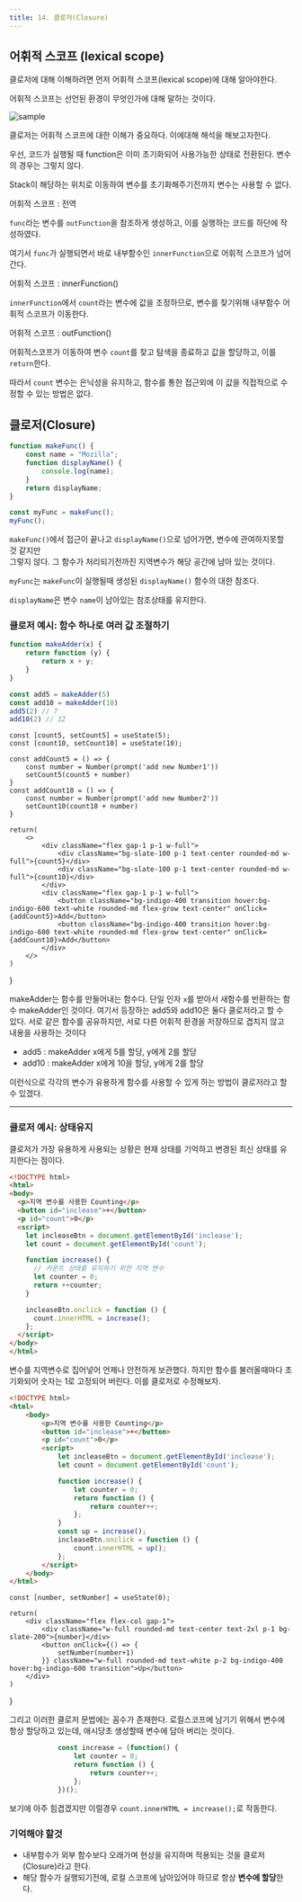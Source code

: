 ```yaml
---
title: 14. 클로저(Closure)
---
```



## 어휘적 스코프 (lexical scope)

클로저에 대해 이해하려면 먼저 어휘적 스코프(lexical scope)에 대해 알아야한다.

어휘적 스코프는 선언된 환경이 무엇인가에 대해 말하는 것이다.

![sample](/img/2024-05-20-21-14-14.png)

클로저는 어휘적 스코프에 대한 이해가 중요하다. 이에대해 해석을 해보고자한다.

우선, 코드가 실행될 때 function은 이미 초기화되어 사용가능한 상태로 전환된다.  변수의 경우는 그렇지 않다.

Stack이 해당하는 위치로 이동하여 변수를 초기화해주기전까지 변수는 사용할 수 없다.

<Callout type='info'>
어휘적 스코프 : 전역
</Callout>


`func`라는 변수를 `outFunction`을 참조하게 생성하고, 이를 실행하는 코드를 하단에 작성하였다.

여기서 `func`가 실행되면서 바로 내부함수인  `innerFunction`으로 어휘적 스코프가 넘어간다.

<Callout type="info">
어휘적 스코프 : innerFunction()
</Callout>


`innerFunction`에서 `count`라는 변수에 값을 조정하므로, 변수를 찾기위해 내부함수 어휘적 스코프가 이동한다. 

<Callout type="info">
어휘적 스코프 : outFunction()
</Callout>

어휘적스코프가 이동하여 변수 `count`를 찾고 탐색을 종료하고 값을 할당하고, 이를 `return`한다.

따라서 `count` 변수는 은닉성을 유지하고, 함수를 통한 접근외에 이 값을 직접적으로 수정할 수 있는 방법은 없다.

## 클로저(Closure)

```jsx
function makeFunc() {
    const name = "Mozilla";
    function displayName() {
        console.log(name);
    }
    return displayName;
}

const myFunc = makeFunc();
myFunc();
```

`makeFunc()`에서 접근이 끝나고 `displayName()`으로 넘어가면, 변수에 관여하지못할 것 같지만<br/>그렇지 않다. 그 함수가 처리되기전까진 지역변수가 해당 공간에 남아 있는 것이다.

`myFunc`는 `makeFunc`이 실행될때 생성된 `displayName()` 함수의 대한 참조다.

`displayName`은 변수 `name`이 남아있는 참조상태를 유지한다.



### 클로저 예시: 함수 하나로 여러 값 조절하기


```jsx
function makeAdder(x) {
	return function (y) {
		return x + y;
	}
}

const add5 = makeAdder(5)
const add10 = makeAdder(10)
add5(2) // 7
add10(2) // 12
```

    const [count5, setCount5] = useState(5);
    const [count10, setCount10] = useState(10);

    const addCount5 = () => {
        const number = Number(prompt('add new Number1'))
        setCount5(count5 + number)
    }
    const addCount10 = () => {
        const number = Number(prompt('add new Number2'))
        setCount10(count10 + number)
    }

    return(
        <>
            <div className="flex gap-1 p-1 w-full">
                <div className="bg-slate-100 p-1 text-center rounded-md w-full">{count5}</div>
                <div className="bg-slate-100 p-1 text-center rounded-md w-full">{count10}</div>
            </div>
            <div className="flex gap-1 p-1 w-full">
                <button className="bg-indigo-400 transition hover:bg-indigo-600 text-white rounded-md flex-grow text-center" onClick={addCount5}>Add</button>
                <button className="bg-indigo-400 transition hover:bg-indigo-600 text-white rounded-md flex-grow text-center" onClick={addCount10}>Add</button>
            </div>
        </>
    )
}

<Preview>
<MakerAdder/>
</Preview>


makeAdder는 함수를 만들어내는 함수다. 단일 인자 `x`를 받아서 새함수를 반환하는 함수 makeAdder인 것이다. 여기서 등장하는 add5와 add10은 둘다 클로저라고 할 수 있다. 서로 같은 함수를 공유하지만, 서로 다른 어휘적 환경을 저장하므로 겹치지 않고 내용을 사용하는 것이다

- add5 : makeAdder x에게 5를 할당, y에게 2를 할당
- add10 :  makeAdder  x에게 10을 할당, y에게 2를 할당

이런식으로 각각의 변수가 유용하게 함수를 사용할 수 있게 하는 방법이 클로저라고 할 수 있겠다.

---

### 클로저 예시: 상태유지

클로저가 가장 유용하게 사용되는 상황은 현재 상태를 기억하고 변경된 최신 상태를 유지한다는 점이다.


```html
<!DOCTYPE html>
<html>
<body>
  <p>지역 변수를 사용한 Counting</p>
  <button id="inclease">+</button>
  <p id="count">0</p>
  <script>
    let incleaseBtn = document.getElementById('inclease');
    let count = document.getElementById('count');

    function increase() {
      // 카운트 상태를 유지하기 위한 지역 변수
      let counter = 0;
      return ++counter;
    }

    incleaseBtn.onclick = function () {
      count.innerHTML = increase();
    };
  </script>
</body>
</html>
```

변수를 지역변수로 집어넣어 언제나 안전하게 보관했다. 하지만 함수를 불러올때마다 초기화되어 숫자는 1로 고정되어 버린다. 이를 클로저로 수정해보자.

```html
<!DOCTYPE html>
<html>
    <body>
        <p>지역 변수를 사용한 Counting</p>
        <button id="inclease">+</button>
        <p id="count">0</p>
        <script>
            let incleaseBtn = document.getElementById('inclease');
            let count = document.getElementById('count');

            function increase() {
                let counter = 0;
                return function () {
                    return counter++;
                };
            }
            const up = increase();
            incleaseBtn.onclick = function () {
                count.innerHTML = up();
            };
        </script>
    </body>
</html>

```

    const [number, setNumber] = useState(0);

    return(
        <div className="flex flex-col gap-1">
            <div className="w-full rounded-md text-center text-2xl p-1 bg-slate-200">{number}</div>
            <button onClick={() => {
                setNumber(number+1)
            }} className="w-full rounded-md text-white p-2 bg-indigo-400 hover:bg-indigo-600 transition">Up</button>
        </div>
    )
}

<Preview>
<Counting/>
</Preview>

그리고 이러한 클로저 문법에는 꼼수가 존재한다. 로컬스코프에 남기기 위해서 변수에 항상 할당하고 있는데, 애시당초 생성할때 변수에 담아 버리는 것이다.

```jsx
            const increase = (function() {
                let counter = 0;
                return function () {
                    return counter++;
                };
            })();
```

보기에 아주 힘겹겠지만 이럴경우 `count.innerHTML = increase();`로 작동한다.

### 기억해야 할것

- 내부함수가 외부 함수보다 오래가며 현상을 유지하며 적용되는 것을 클로저(Closure)라고 한다.
- 해당 함수가 실행되기전에, 로컬 스코프에 남아있어야 하므로 항상 **변수에 할당**한다.